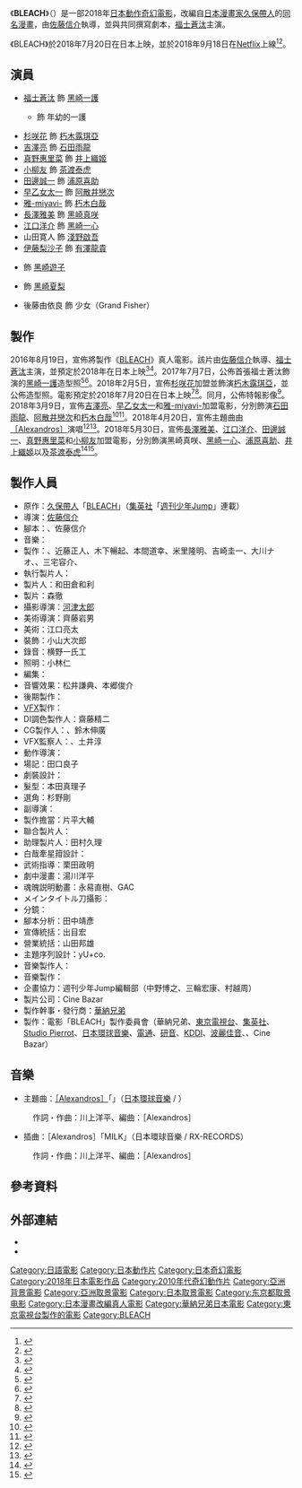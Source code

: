 {{noteTA
|G1=Show
|G2=Movie
}}
{{電影資訊框
| 片名 = BLEACH
| 電影原名 = {{lang|ja|BLEACH}}
| 圖像 = Bleach_(2018_film)_poster.jpg
| 圖像說明 = 日本電影海報
| 片名表記 = {{Infobox name module
| japanese = BLEACH
| kana = ブリーチ
}}
| 副標題 = 
| 導演 = [[佐藤信介|佐藤信介]]
| 監製 = 和田倉和利
| 製片 = 
| 編劇 = {{Plainlist|
* {{link-ja|羽原大介|羽原大介}}
* 佐藤信介
}}
| 劇本 = 
| 故事 = 
| 原著 = {{Based on|[[BLEACH|BLEACH]]|[[久保帶人|久保帶人]]}}
| 旁白 = 
| 統籌 = 
| 主演 = {{Plainlist|
* [[福士蒼汰|福士蒼汰]]
* [[杉咲花|杉咲花]]
* [[吉澤亮|吉澤亮]]
* [[真野惠里菜|真野惠里菜]]
* [[小柳友|小柳友]]
* [[田邊誠一|田邊誠一]]
* [[早乙女太一|早乙女太一]]
* [[雅-miyavi-|雅-miyavi-]]
* [[長澤雅美|長澤雅美]]
* [[江口洋介|江口洋介]]
}}
| 配樂 = {{link-ja|山田豐|やまだ豊}}
| 主題曲 = [[［Alexandros］|［Alexandros］]]<br />「{{link-ja|Mosquito Bite|Mosquito Bite}}」
| 片尾曲 = 
| 攝影 = [[河津太郎|河津太郎]]
| 剪輯 = {{link-ja|今井剛|今井剛}}
| 音效 =
| 製片商 = Cine Bazar
| 片長 = 108分鐘
| 產地 = {{JPN}}
| 語言 = [[日語|日語]]
| 上映日期 = {{flagicon|JPN}} 2018年7月20日<br>{{flagicon|USA}} 2018年7月28日<br>{{flagicon|CHNML}} 2019年4月19日
| 發行商   = {{flagicon|JPN}} [[日本華納家庭娛樂|華納兄弟]]<br>{{flagicon|CHNML}} [[华夏电影|华夏电影]]
| 發行日期 = 
| 公映許可 = 
| 預算 = 
| 票房 = 5億4100萬[[日圓|日圓]]<ref name="『キネマ旬報』2019年3月下旬特別号 p.41">『キネマ旬報』2019年3月下旬特別号 p.41</ref>
| 前集 = 
| 續集 = 
| 中國大陸片名 = 境·界
| 香港片名 = 
| 臺灣片名 =
| 新加坡片名 = 
| 馬來西亞片名 = 
| 官方網站 = 
}}
《'''BLEACH'''》（{{lang-ja|BLEACH／ブリーチ}}）是一部2018年[[日本|日本]][[動作片|動作]][[奇幻電影|奇幻電影]]，改編自[[日本漫畫家|日本漫畫家]][[久保帶人|久保帶人]]的[[BLEACH|同名漫畫]]，由[[佐藤信介|佐藤信介]]執導，並與{{link-ja|羽原大介|羽原大介}}共同撰寫劇本，[[福士蒼汰|福士蒼汰]]主演。

《BLEACH》於2018年7月20日在日本上映，並於2018年9月18日在[[Netflix|Netflix]]上線<ref name="NetflixRelease">{{cite web |date=2018-08-22 |last=Peters |first=Megan |title='Bleach' Live-Action Movie Heading To Netflix |url=https://comicbook.com/anime/2018/08/22/bleach-live-action-movie-netflix-anime-/ |publisher=comicbook.com |accessdate=2018-09-02 |dead-url=no |language=en |archive-date=2018-09-02 |archive-url=https://web.archive.org/web/20180902151632/https://comicbook.com/anime/2018/08/22/bleach-live-action-movie-netflix-anime-/ }}</ref><ref>{{cite web |date=2018-09-01 |last=Patches |first=Matt |title=Every movie and show coming to Netflix in September |url=https://www.polygon.com/2018/9/1/17768852/new-netflix-movies-tv-shows-september-2018 |website=Polygon |accessdate=2018-09-02 |dead-url=no |language=en |archive-date=2018-09-02 |archive-url=https://web.archive.org/web/20180902063325/https://www.polygon.com/2018/9/1/17768852/new-netflix-movies-tv-shows-september-2018 }}</ref>。

== 演員 ==
{{Div col|cols=2}}
* [[福士蒼汰|福士蒼汰]] 飾 [[黑崎一護|黑崎一護]]
** {{link-ja|高村佳偉人|高村佳偉人}} 飾 年幼的一護
* [[杉咲花|杉咲花]] 飾 [[朽木露琪亞|朽木露琪亞]]
* [[吉澤亮|吉澤亮]] 飾 [[石田雨龍|石田雨龍]]
* [[真野惠里菜|真野惠里菜]] 飾 [[井上織姬|井上織姬]]
* [[小柳友|小柳友]] 飾 [[茶渡泰虎|茶渡泰虎]]
* [[田邊誠一|田邊誠一]] 飾 [[浦原喜助|浦原喜助]]
* [[早乙女太一|早乙女太一]] 飾 [[阿散井戀次|阿散井戀次]]
* [[雅-miyavi-|雅-miyavi-]] 飾 [[朽木白哉|朽木白哉]]
* [[長澤雅美|長澤雅美]] 飾 [[BLEACH角色列表#黑崎一家|黑崎真咲]]
* [[江口洋介|江口洋介]] 飾 [[黑崎一心|黑崎一心]]
* 山田寛人 飾 [[BLEACH角色列表#空座第一高中|淺野啟吾]]
* [[伊藤梨沙子|伊藤梨沙子]] 飾 [[BLEACH角色列表#空座第一高中|有澤龍貴]]
* {{link-ja|平澤宏宏路|平澤宏々路}} 飾 [[BLEACH角色列表#黑崎一家|黑崎遊子]]
* {{link-ja|安藤美優|安藤美優}} 飾 [[BLEACH角色列表#黑崎一家|黑崎夏梨]]
* 後藤由依良 飾 少女（Grand Fisher） 
{{Div col end}}

== 製作 ==
2016年8月19日，宣佈將製作《[[BLEACH|BLEACH]]》真人電影。該片由[[佐藤信介|佐藤信介]]執導、[[福士蒼汰|福士蒼汰]]主演，並預定於2018年在日本上映<ref>{{cite web|url=https://eiga.com/news/20160819/2/|title=「BLEACH」実写映画化！福士蒼汰主演で2018年公開「責任持って演じたい」|publisher=映画.com|date=2016-08-19|accessdate=2020-09-25|language=ja|archive-date=2019-09-29|archive-url=https://web.archive.org/web/20190929142003/https://eiga.com/news/20160819/2/|dead-url=no}}</ref><ref>{{cite web|url=https://www.cinematoday.jp/news/N0085397|title=「BLEACH」実写映画化！主演は福士蒼汰　原作者「髪の色が心配」|publisher=シネマトゥデイ|date=2016-08-19|accessdate=2020-09-25|language=ja|archive-date=2020-06-21|archive-url=https://web.archive.org/web/20200621094221/https://www.cinematoday.jp/news/N0085397|dead-url=no}}</ref>。2017年7月7日，公佈首張福士蒼汰飾演的[[黑崎一護|黑崎一護]]造型照<ref>{{cite web|url=https://eiga.com/news/20170707/2/|title=福士蒼汰主演の実写「BLEACH」ビジュアル初披露！一護＆斬魄刀がついにお目見え|publisher=映画.com|date=2017-07-07|accessdate=2020-09-25|language=ja|archive-date=2019-09-09|archive-url=https://web.archive.org/web/20190909110213/https://eiga.com/news/20170707/2/|dead-url=no}}</ref><ref>{{cite web|url=https://www.cinematoday.jp/news/N0092703|title=実写版『BLEACH』福士蒼汰がオレンジ髪の死神・黒崎一護に！ビジュアル初公開|publisher=シネマトゥデイ|date=2017-07-07|accessdate=2020-09-25|language=ja|archive-date=2018-01-26|archive-url=https://web.archive.org/web/20180126120806/https://www.cinematoday.jp/news/N0092703|dead-url=no}}</ref>。2018年2月5日，宣佈[[杉咲花|杉咲花]]加盟並飾演[[朽木露琪亞|朽木露琪亞]]，並公佈造型照。電影預定於2018年7月20日在日本上映<ref>{{cite web|url=https://eiga.com/news/20180205/2/|title=実写「BLEACH」ルキア役は杉咲花！ビジュアル初披露、公開日は7月20日に決定|publisher=映画.com|date=2018-02-05|accessdate=2020-09-25|language=ja|archive-date=2020-09-30|archive-url=https://web.archive.org/web/20200930090739/https://eiga.com/news/20180205/2/|dead-url=no}}</ref><ref>{{cite web|url=https://www.cinematoday.jp/news/N0098155|title=実写『BLEACH』杉咲花が朽木ルキア役！7月20日公開決定|publisher=シネマトゥデイ|date=2018-02-05|accessdate=2020-09-25|language=ja|archive-date=2020-06-22|archive-url=https://web.archive.org/web/20200622091719/https://www.cinematoday.jp/news/N0098155|dead-url=no}}</ref>。同月，公佈特報影像<ref>{{cite web|url=https://eiga.com/news/20180221/3/|title=“死神代行”福士蒼汰VS巨大な悪霊“虚”　実写「BLEACH」特報完成！|publisher=映画.com|date=2018-02-21|accessdate=2020-09-25|language=ja|archive-date=2018-04-28|archive-url=https://web.archive.org/web/20180428133754/http://eiga.com/news/20180221/3/|dead-url=no}}</ref>。2018年3月9日，宣佈[[吉澤亮|吉澤亮]]、[[早乙女太一|早乙女太一]]和[[雅-miyavi-|雅-miyavi-]]加盟電影，分別飾演[[石田雨龍|石田雨龍]]、[[阿散井戀次|阿散井戀次]]和[[朽木白哉|朽木白哉]]<ref>{{cite web|url=https://eiga.com/news/20180309/3/|title=実写「BLEACH」に吉沢亮＆早乙女太一＆MIYAVI参戦！死神＆滅却師として躍動|publisher=映画.com|date=2018-03-09|accessdate=2020-09-25|language=ja|archive-date=2019-05-12|archive-url=https://web.archive.org/web/20190512084805/https://eiga.com/news/20180309/3/|dead-url=no}}</ref><ref>{{cite web|url=https://www.cinematoday.jp/news/N0099083|title=実写『BLEACH』吉沢亮が石田雨竜役！恋次に早乙女太一、白哉にMIYAVI|publisher=シネマトゥデイ|date=2018-03-09|accessdate=2020-09-25|language=ja|archive-date=2018-06-23|archive-url=https://web.archive.org/web/20180623004844/https://www.cinematoday.jp/news/N0099083|dead-url=no}}</ref>。2018年4月20日，宣佈主題曲由[[［Alexandros］|［Alexandros］]]演唱<ref>{{cite web|url=https://eiga.com/news/20180420/2/|title=実写「BLEACH」壮絶アクション収めた予告映像披露！主題歌は[ALEXANDROS]に決定|publisher=映画.com|date=2018-04-20|accessdate=2020-09-25|language=ja|archive-date=2018-04-25|archive-url=https://web.archive.org/web/20180425125158/http://eiga.com/news/20180420/2/|dead-url=no}}</ref><ref>{{cite web|url=https://www.cinematoday.jp/news/N0100290|title=実写『BLEACH』主題歌は人気バンド[ALEXANDROS]|publisher=シネマトゥデイ|date=2018-04-20|accessdate=2020-09-25|language=ja|archive-date=2020-09-30|archive-url=https://web.archive.org/web/20200930090705/https://www.cinematoday.jp/news/N0100290|dead-url=no}}</ref>。2018年5月30日，宣佈[[長澤雅美|長澤雅美]]、[[江口洋介|江口洋介]]、[[田邊誠一|田邊誠一]]、[[真野惠里菜|真野惠里菜]]和[[小柳友|小柳友]]加盟電影，分別飾演黑崎真咲、[[黑崎一心|黑崎一心]]、[[浦原喜助|浦原喜助]]、[[井上織姬|井上織姬]]以及[[茶渡泰虎|茶渡泰虎]]<ref>{{cite web|url=https://eiga.com/news/20180530/7/|title=実写「BLEACH」に長澤まさみ、江口洋介、田辺誠一！一護の両親＆浦原喜助役|publisher=映画.com|date=2018-05-30|accessdate=2020-09-25|language=ja|archive-date=2020-09-30|archive-url=https://web.archive.org/web/20200930090706/https://eiga.com/news/20180530/7/|dead-url=no}}</ref><ref>{{cite web|url=https://www.cinematoday.jp/news/N0101173|title=『BLEACH』長澤まさみ＆江口洋介が一護の両親！追加キャスト発表|publisher=シネマトゥデイ|date=2018-05-30|accessdate=2020-09-25|language=ja|archive-date=2020-09-30|archive-url=https://web.archive.org/web/20200930090708/https://www.cinematoday.jp/news/N0101173|dead-url=no}}</ref>。

== 製作人員 ==
{{Div col|cols=2}}
* 原作：[[久保帶人|久保帶人]]「[[BLEACH|BLEACH]]」（[[集英社|集英社]]「[[週刊少年Jump|週刊少年Jump]]」連載）
* 導演：[[佐藤信介|佐藤信介]]
* 腳本：{{link-ja|羽原大介|羽原大介}}、佐藤信介
* 音樂：{{link-ja|山田豐|やまだ豊}}
* 製作：{{link-ja|高橋雅美|高橋雅美}}、近藤正人、木下暢起、本間道幸、米里隆明、吉崎圭一、大川ナオ、{{link-ja|髙橋誠 (實業家)|高橋誠 (実業家)|髙橋誠}}、三宅容介、{{link-ja|田中祐介|田中祐介}}
* 執行製片人：{{link-ja|小岩井宏悦|小岩井宏悦}}
* 製片人：和田倉和利
* 製片：森徹
* 攝影導演：[[河津太郎|河津太郎]]
* 美術導演：齊藤岩男
* 美術：江口亮太
* 裝飾：小山大次郎
* 錄音：横野一氏工
* 照明：小林仁
* 編集：{{link-ja|今井剛|今井剛}}
* 音響效果：松井謙典、本郷俊介
* 後期製作：{{link-ja|大屋哲男|大屋哲男}}
* [[視覺效果|VFX]]製作：{{link-ja|道木伸隆|道木伸隆}}
* DI調色製作人：齋藤精二
* CG製作人：{{link-ja|豐嶋勇作|豊嶋勇作}}、鈴木伸廣
* VFX監察人：{{link-ja|神谷誠|神谷誠}}、土井淳
* 動作導演：{{link-ja|下村勇二|下村勇二}}
* 場記：田口良子
* 劇裝設計：{{link-ja|宮本雅江|宮本まさ江}}
* 髮型：本田真理子
* 選角：杉野剛
* 副導演：{{link-ja|李相國 (日本導演)|李相國|李相國}}
* 製作擔當：片平大輔
* 聯合製片人：{{link-ja|關口大輔|関口大輔}}
* 助理製片人：田村久理
* 白哉牽星箝設計：{{link-ja|藤原鶴聲|藤原鶴声}}
* 武術指導：栗田政明
* 劇中漫畫：湯川洋平
* 魂魄説明動畫：永易直樹、GAC
* メインタイトル刀攝影：{{link-ja|特攝研究所|特撮研究所}}
* 分鏡：{{tsl|ja|酉澤安施}}
* 腳本分析：田中靖彥
* 宣傳統括：出目宏
* 營業統括：山田邦雄
* 主題序列設計：yU+co.
* 音樂製作人：{{link-ja|志田博英|志田博英}}
* 音樂製作：{{link-ja|CURRENT (音樂製作公司)|カレント (音楽制作プロダクション)|CURRENT,Inc}}
* 企畫協力：週刊少年Jump編輯部（中野博之、三輪宏康、村越周）
* 製片公司：Cine Bazar
* 製作幹事・發行商：[[日本華納家庭娛樂|華納兄弟]]
* 製作：電影「BLEACH」製作委員會（華納兄弟、[[東京電視台|東京電視台]]、[[集英社|集英社]]、[[Studio_Pierrot|Studio Pierrot]]、[[環球音樂_(日本)|日本環球音樂]]、[[電通|電通]]、[[研音|研音]]、[[KDDI|KDDI]]、[[波麗佳音|波麗佳音]]、{{link-ja|GYAO|GYAO!}}、Cine Bazar）
{{Div col end}}

== 音樂 ==
* 主題曲：[[［Alexandros］|［Alexandros］]]「{{link-ja|Mosquito Bite|Mosquito Bite}}」（[[環球音樂_(日本)|日本環球音樂]] / {{link-ja|RX-RECORDS|RX-RECORDS}}）
: 作詞・作曲：川上洋平、編曲：［Alexandros］

* 插曲：［Alexandros］「MILK」（日本環球音樂 / RX-RECORDS）
: 作詞・作曲：川上洋平、編曲：［Alexandros］

== 參考資料 ==
{{Reflist|30em}}

== 外部連結 ==
* {{Official website|http://wwws.warnerbros.co.jp/bleach-movie/}}{{ja}}
* {{IMDb title|5979872}}

{{BLEACH}}
[[Category:日語電影|Category:日語電影]]
[[Category:日本動作片|Category:日本動作片]]
[[Category:日本奇幻電影|Category:日本奇幻電影]]
[[Category:2018年日本電影作品|Category:2018年日本電影作品]]
[[Category:2010年代奇幻動作片|Category:2010年代奇幻動作片]]
[[Category:亞洲背景電影|Category:亞洲背景電影]]
[[Category:亞洲取景電影|Category:亞洲取景電影]]
[[Category:日本取景電影|Category:日本取景電影]]
[[Category:东京都取景电影|Category:东京都取景电影]]
[[Category:日本漫畫改編真人電影|Category:日本漫畫改編真人電影]]
[[Category:華納兄弟日本電影|Category:華納兄弟日本電影]]
[[Category:東京電視台製作的電影|Category:東京電視台製作的電影]]
[[Category:BLEACH|Category:BLEACH]]